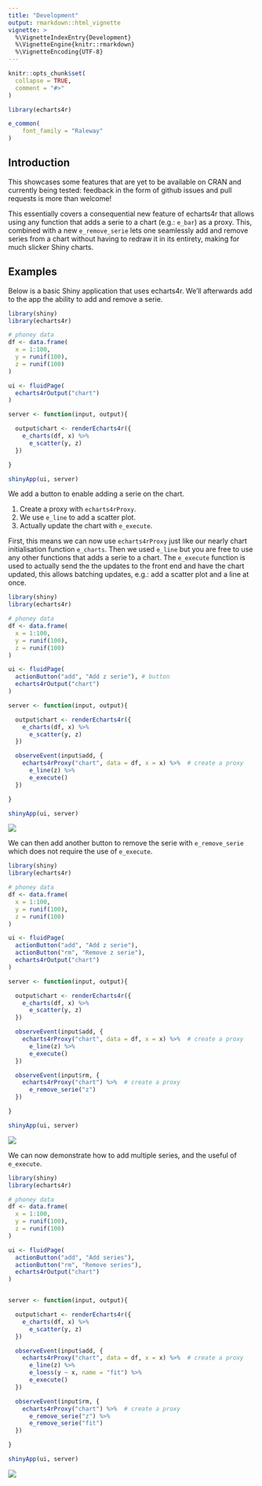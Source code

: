 ```yaml
---
title: "Development"
output: rmarkdown::html_vignette
vignette: >
  %\VignetteIndexEntry{Development}
  %\VignetteEngine{knitr::rmarkdown}
  %\VignetteEncoding{UTF-8}
---
```


```r
knitr::opts_chunk$set(
  collapse = TRUE,
  comment = "#>"
)

library(echarts4r)

e_common(
    font_family = "Raleway"
)
```

## Introduction

This showcases some features that are yet to be available on CRAN and currently being tested: feedback in the form of github issues and pull requests is more than welcome!

This essentially covers a consequential new feature of echarts4r that allows using any function that adds a serie to a chart (e.g.: `e_bar`) as a proxy. This, combined with a new `e_remove_serie` lets one seamlessly add and remove series from a chart without having to redraw it in its entirety, making for much slicker Shiny charts.

## Examples

Below is a basic Shiny application that uses echarts4r. We'll afterwards add to the app the ability to add and remove a serie.

```r
library(shiny)
library(echarts4r)

# phoney data
df <- data.frame(
  x = 1:100,
  y = runif(100),
  z = runif(100)
)

ui <- fluidPage(
  echarts4rOutput("chart")
)

server <- function(input, output){

  output$chart <- renderEcharts4r({
    e_charts(df, x) %>% 
      e_scatter(y, z)
  })

}

shinyApp(ui, server)
```

We add a button to enable adding a serie on the chart. 

1. Create a proxy with `echarts4rProxy`.
2. We use `e_line` to add a scatter plot.
3. Actually update the chart with `e_execute`.

First, this means we can now use `echarts4rProxy` just like our nearly chart initialisation function `e_charts`. Then we used `e_line` but you are free to use any other functions that adds a serie to a chart. The `e_execute` function is used to actually send the the updates to the front end and have the chart updated, this allows batching updates, e.g.: add a scatter plot and a line at once.

```r
library(shiny)
library(echarts4r)

# phoney data
df <- data.frame(
  x = 1:100,
  y = runif(100),
  z = runif(100)
)

ui <- fluidPage(
  actionButton("add", "Add z serie"), # button
  echarts4rOutput("chart")
)

server <- function(input, output){

  output$chart <- renderEcharts4r({
    e_charts(df, x) %>% 
      e_scatter(y, z)
  })

  observeEvent(input$add, {
    echarts4rProxy("chart", data = df, x = x) %>%  # create a proxy
      e_line(z) %>% 
      e_execute()
  })

}

shinyApp(ui, server)
```

<img src="https://echarts4r.john-coene.com/articles/echarts4r-add1.gif" class="img-responsive responsive-img" />

We can then add another button to remove the serie with `e_remove_serie` which does not require the use of `e_execute`.

```r
library(shiny)
library(echarts4r)

# phoney data
df <- data.frame(
  x = 1:100,
  y = runif(100),
  z = runif(100)
)

ui <- fluidPage(
  actionButton("add", "Add z serie"), 
  actionButton("rm", "Remove z serie"), 
  echarts4rOutput("chart")
)

server <- function(input, output){

  output$chart <- renderEcharts4r({
    e_charts(df, x) %>% 
      e_scatter(y, z)
  })

  observeEvent(input$add, {
    echarts4rProxy("chart", data = df, x = x) %>%  # create a proxy
      e_line(z) %>% 
      e_execute()
  })

  observeEvent(input$rm, {
    echarts4rProxy("chart") %>%  # create a proxy
      e_remove_serie("z")
  })

}

shinyApp(ui, server)
```

<img src="https://echarts4r.john-coene.com/articles/echarts4r-add2.gif" class="img-responsive responsive-img" />

We can now demonstrate how to add multiple series, and the useful of `e_execute`.

```r
library(shiny)
library(echarts4r)

# phoney data
df <- data.frame(
  x = 1:100,
  y = runif(100),
  z = runif(100)
)

ui <- fluidPage(
  actionButton("add", "Add series"), 
  actionButton("rm", "Remove series"), 
  echarts4rOutput("chart")
)


server <- function(input, output){

  output$chart <- renderEcharts4r({
    e_charts(df, x) %>% 
      e_scatter(y, z)
  })

  observeEvent(input$add, {
    echarts4rProxy("chart", data = df, x = x) %>%  # create a proxy
      e_line(z) %>% 
      e_loess(y ~ x, name = "fit") %>% 
      e_execute()
  })

  observeEvent(input$rm, {
    echarts4rProxy("chart") %>%  # create a proxy
      e_remove_serie("z") %>% 
      e_remove_serie("fit")
  })

}

shinyApp(ui, server)
```

<img src="https://echarts4r.john-coene.com/articles/echarts4r-add3.gif" class="img-responsive responsive-img" />

